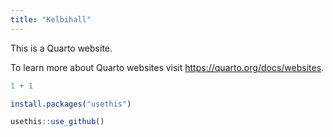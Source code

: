 ```yaml
---
title: "Kelbihall"
---
```


This is a Quarto website.

To learn more about Quarto websites visit <https://quarto.org/docs/websites>.

```r
1 + 1
```

```r
install.packages("usethis")
```
```r
usethis::use_github()
```


